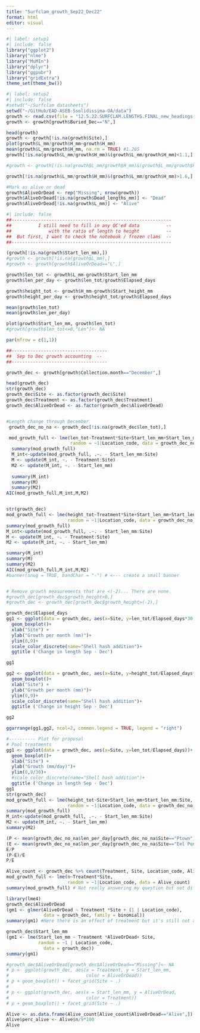 ```yaml
---
title: "Surfclam_growth_Sep22_Dec22"
format: html
editor: visual
---
```


```r
#| label: setup1
#| include: false
library("ggplot2")
library("nlme")
library("MuMIn")
library("dplyr")
library("ggpubr")
library("gridExtra")
theme_set(theme_bw())
```

```r
#| label: setup2
#| include: false
#setwd("~/Surfclam datasheets")
setwd("~/GitHub/EAD-ASEB-Ssolidissima-OA/data")
growth <- read.csv(file = "12.5.22.SURFCLAM.LENGTHS.FINAL_new_headings.csv", stringsAsFactors = F)
growth <- growth[growth$Buried_Dec=="N",]

head(growth)
growth <- growth[!is.na(growth$Site),]
plot(growth$L_mm/growth$H_mm~growth$H_mm)
mean(growth$L_mm/growth$H_mm, na.rm = TRUE) #1.285
growth[!is.na(growth$L_mm/growth$H_mm)&(growth$L_mm/growth$H_mm)<1.1,]

#growth <- growth[!is.na(growth$L_mm/growth$H_mm)&(growth$L_mm/growth$H_mm)>1.1,] #QC check

growth[!is.na(growth$L_mm/growth$H_mm)&(growth$L_mm/growth$H_mm)>1.6,]

#Mark as alive or dead
growth$AliveOrDead <- rep("Missing", nrow(growth))
growth$AliveOrDead[!is.na(growth$Dead_lengths_mm)] <- "Dead"
growth$AliveOrDead[!is.na(growth$L_mm)] <- "Alive"
```

```r
#| include: false
##------------------------------------------------------------
##          I still need to fill in any QC'ed data          --
##              with the ratio of length to height          --
##  But first, I want to check the notebook / frozen clams  --
##------------------------------------------------------------

(growth[!is.na(growth$Start_len_mm),])
#growth <- growth[!is.na(growth$L_mm),]
#growth <- growth[growth$AliveOrDead=="L",]

growth$len_tot <- growth$L_mm-growth$Start_len_mm
growth$len_per_day <- growth$len_tot/growth$Elapsed_days

growth$height_tot <- growth$H_mm-growth$Start_height_mm
growth$height_per_day <- growth$height_tot/growth$Elapsed_days

mean(growth$len_tot)
mean(growth$len_per_day)

plot(growth$Start_len_mm, growth$len_tot)
#growth[growth$len_tot<=0,"Len"]<- NA 

par(mfrow = c(1,1))
```

```r
##------------------------------------
##  Sep to Dec growth accounting  --
##------------------------------------

growth_dec <- growth[growth$Collection.month=="December",]

head(growth_dec)
str(growth_dec)
growth_dec$Site <- as.factor(growth_dec$Site)
growth_dec$Treatment <- as.factor(growth_dec$Treatment)
growth_dec$AliveOrDead <- as.factor(growth_dec$AliveOrDead)


#Length change through December
 growth_dec_no_na <- growth_dec[!is.na(growth_dec$len_tot),]

 mod_growth_full <- lme(len_tot~Treatment*Site+Start_len_mm+Start_len_mm:Site, 
                        random = ~1|Location_code, data = growth_dec_no_na)
  summary(mod_growth_full)
  M_int<-update(mod_growth_full, .~. - Start_len_mm:Site)
  M <- update(M_int, ~. - Treatment:Site)
  M2 <- update(M_int, ~. - Start_len_mm)
  
  summary(M_int)
  summary(M)
  summary(M2)
AIC(mod_growth_full,M_int,M,M2)


str(growth_dec)
mod_growth_full <- lme(height_tot~Treatment*Site+Start_len_mm+Start_len_mm:Site, 
                       random = ~1|Location_code, data = growth_dec_no_na)
summary(mod_growth_full)
M_int<-update(mod_growth_full, .~. - Start_len_mm:Site)
M <- update(M_int, ~. - Treatment:Site)
M2 <- update(M_int, ~. - Start_len_mm)

summary(M_int)
summary(M)
summary(M2)
AIC(mod_growth_full,M_int,M,M2)
#banner(snug = TRUE, bandChar = "-") # <--- create a small banner


# Remove growth measurements that are <(-2)... There are none. 
#growth_dec[growth_dec$growth_height<0,]
#growth_dec <- growth_dec[growth_dec$growth_height>(-2),]

```

```r
growth_dec$Elapsed_days
gg1 <- ggplot(data = growth_dec, aes(x=Site, y=len_tot/Elapsed_days*30, color = Treatment))+
  geom_boxplot()+
  xlab("Site") + 
  ylab("Growth per month (mm)")+
  ylim(0,9)+
  scale_color_discrete(name="Shell hash addition")+
  ggtitle ('Change in length Sep - Dec')

gg1

gg2 <- ggplot(data = growth_dec, aes(x=Site, y=height_tot/Elapsed_days*30, color = Treatment))+
  geom_boxplot()+
  xlab("Site") + 
  ylab("Growth per month (mm)")+
  ylim(0,9)+
  scale_color_discrete(name="Shell hash addition")+
  ggtitle ('Change in height Sep - Dec')

gg2

ggarrange(gg1,gg2, ncol=2, common.legend = TRUE, legend = "right")

```

```r
#---------- Plot for proposal
# Pool treatments
gg1 <- ggplot(data = growth_dec, aes(x=Site, y=len_tot/Elapsed_days))+
  geom_boxplot()+
  xlab("Site") + 
  ylab("Growth (mm/day)")+
  ylim(0,9/30)+
  #scale_color_discrete(name="Shell hash addition")+
  ggtitle ('Change in length Sep - Dec')
gg1
str(growth_dec)
mod_growth_full <- lme(height_tot~Site+Start_len_mm+Start_len_mm:Site, 
                       random = ~1|Location_code, data = growth_dec_no_na)
summary(mod_growth_full)
M_int<-update(mod_growth_full, .~. - Start_len_mm:Site)
M2 <- update(M_int, ~. - Start_len_mm)
summary(M2)

(P <- mean(growth_dec_no_na$len_per_day[growth_dec_no_na$Site=="Ptown"]))
(E <- mean(growth_dec_no_na$len_per_day[growth_dec_no_na$Site=="Eel Pond"]))
E/P
(P-E)/E
P/E
```

```r
Alive_count <- growth_dec %>% count(Treatment, Site, Location_code, AliveOrDead)
mod_growth_full <- lme(n~Treatment*Site, 
                       random = ~1|Location_code, data = Alive_count)
summary(mod_growth_full) # Not really answering my question but not differences in survival between treatments

library(lme4)
growth_dec$AliveOrDead
(gm1 <- glmer(AliveOrDead ~ Treatment *Site + (1 | Location_code),
              data = growth_dec, family = binomial))
summary(gm1) #Here there is an effect of treatment but it's still not answering my question about initial lengths

growth_dec$Start_len_mm
(gm1 <- lme(Start_len_mm ~ Treatment *AliveOrDead+ Site, 
            random = ~1 | Location_code,
              data = growth_dec))
summary(gm1)

#growth_dec$AliveOrDead[growth_dec$AliveOrDead=="Missing"]<- NA
# p <- ggplot(growth_dec, aes(x = Treatment, y = Start_len_mm, 
#                             color = AliveOrDead))
# p + geom_boxplot() + facet_grid(Site ~ .)
# 
# p <- ggplot(growth_dec, aes(x = Start_len_mm, y = AliveOrDead, 
#                             color = Treatment))
# p + geom_boxplot() + facet_grid(Site ~ .)
```

```r



Alive <- as.data.frame(Alive_count[Alive_count$AliveOrDead=="Alive",])
Alive$perc_alive <- Alive$n/9*100
Alive
```
